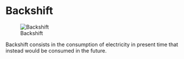 
# Backshift

![Backshift](../../www/images/backshift/back.png)

Backshift consists in the consumption of electricity in present time that instead would be consumed in the future. 



